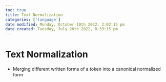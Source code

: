 ```yaml
---
toc: true
title: Text Normalization
categories: ['language']
date modified: Monday, October 10th 2022, 2:02:15 pm
date created: Tuesday, July 26th 2022, 8:33:15 pm
---
```


# Text Normalization
- Merging diﬀerent written forms of a token into a canonical normalized form



